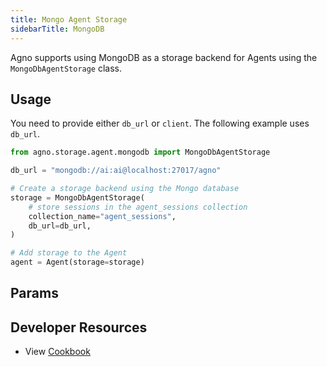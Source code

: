 ```yaml
---
title: Mongo Agent Storage
sidebarTitle: MongoDB
---
```


Agno supports using MongoDB as a storage backend for Agents using the `MongoDbAgentStorage` class.

## Usage

You need to provide either `db_url` or `client`. The following example uses `db_url`.

```python storage.py
from agno.storage.agent.mongodb import MongoDbAgentStorage

db_url = "mongodb://ai:ai@localhost:27017/agno"

# Create a storage backend using the Mongo database
storage = MongoDbAgentStorage(
    # store sessions in the agent_sessions collection
    collection_name="agent_sessions",
    db_url=db_url,
)

# Add storage to the Agent
agent = Agent(storage=storage)
```

## Params

<Snippet file="storage-mongodb-params.mdx" />

## Developer Resources

- View [Cookbook](https://github.com/AgnoAgi/agno/blob/main/cookbook/agent_concepts/storage/mongodb_storage.py)
